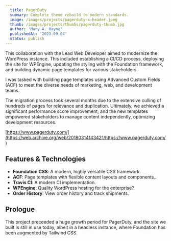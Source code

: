 ```yaml
---
  title: PagerDuty
  summary: Complete theme rebuild to modern standards.
  image: /images/projects/pagerduty-x-header.jpeg
  thumb: /images/projects/thumbs/pagerduty-thumb.jpg
  author: 'Mary A. Hayne'
  publishedAt: '2023-09-04'
  status: publish
---
```


This collaboration with the Lead Web Developer aimed to modernize the WordPress
instance. This included establishing a CI/CD process, deploying the site for
WPEngine, updating the styling with the Foundation framework, and building
dynamic page templates for various stakeholders.

I was tasked with building page templates using Advanced Custom Fields (ACF) to
meet the diverse needs of marketing, web, and development teams.

The migration process took several months due to the extensive culling of
hundreds of pages for relevance and duplication. Ultimately, we achieved a
significant performance score improvement, and the new templates empowered
stakeholders to manage content independently, optimizing development resources.

[https://www.pagerduty.com/](https://web.archive.org/web/20180314143421/https://www.pagerduty.com/)

## Features & Technologies

- **Foundation CSS**: A modern, highly versatile CSS framework.
- **ACF**: Page templates with flexible content layouts and components..
- **Travis CI**: A modern CI implementation.
- **WPEngine**: Quality WordPress hosting for the enterprise?
- **Order History**: View order history and track shipments.

## Prologue

This project preceeded a huge growth period for PagerDuty, and the site we built
is still in use today, albeit in a headless instance, where Foundation has been
augmented by Tailwind CSS.
